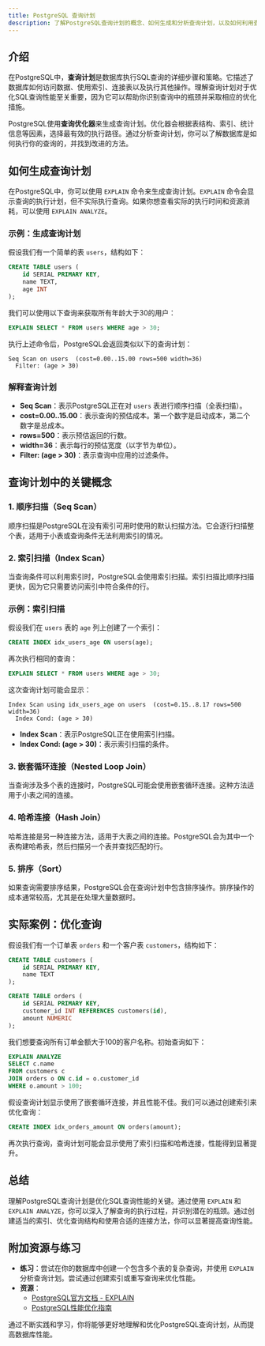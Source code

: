 ```yaml
---
title: PostgreSQL 查询计划
description: 了解PostgreSQL查询计划的概念、如何生成和分析查询计划，以及如何利用查询计划优化SQL查询性能。
---
```


## 介绍

在PostgreSQL中，**查询计划**是数据库执行SQL查询的详细步骤和策略。它描述了数据库如何访问数据、使用索引、连接表以及执行其他操作。理解查询计划对于优化SQL查询性能至关重要，因为它可以帮助你识别查询中的瓶颈并采取相应的优化措施。

PostgreSQL使用**查询优化器**来生成查询计划。优化器会根据表结构、索引、统计信息等因素，选择最有效的执行路径。通过分析查询计划，你可以了解数据库是如何执行你的查询的，并找到改进的方法。

## 如何生成查询计划

在PostgreSQL中，你可以使用 `EXPLAIN` 命令来生成查询计划。`EXPLAIN` 命令会显示查询的执行计划，但不实际执行查询。如果你想查看实际的执行时间和资源消耗，可以使用 `EXPLAIN ANALYZE`。

### 示例：生成查询计划

假设我们有一个简单的表 `users`，结构如下：

```sql
CREATE TABLE users (
    id SERIAL PRIMARY KEY,
    name TEXT,
    age INT
);
```

我们可以使用以下查询来获取所有年龄大于30的用户：

```sql
EXPLAIN SELECT * FROM users WHERE age > 30;
```

执行上述命令后，PostgreSQL会返回类似以下的查询计划：

```plaintext
Seq Scan on users  (cost=0.00..15.00 rows=500 width=36)
  Filter: (age > 30)
```

### 解释查询计划

- **Seq Scan**：表示PostgreSQL正在对 `users` 表进行顺序扫描（全表扫描）。
- **cost=0.00..15.00**：表示查询的预估成本。第一个数字是启动成本，第二个数字是总成本。
- **rows=500**：表示预估返回的行数。
- **width=36**：表示每行的预估宽度（以字节为单位）。
- **Filter: (age > 30)**：表示查询中应用的过滤条件。

## 查询计划中的关键概念

### 1. 顺序扫描（Seq Scan）

顺序扫描是PostgreSQL在没有索引可用时使用的默认扫描方法。它会逐行扫描整个表，适用于小表或查询条件无法利用索引的情况。

### 2. 索引扫描（Index Scan）

当查询条件可以利用索引时，PostgreSQL会使用索引扫描。索引扫描比顺序扫描更快，因为它只需要访问索引中符合条件的行。

### 示例：索引扫描

假设我们在 `users` 表的 `age` 列上创建了一个索引：

```sql
CREATE INDEX idx_users_age ON users(age);
```

再次执行相同的查询：

```sql
EXPLAIN SELECT * FROM users WHERE age > 30;
```

这次查询计划可能会显示：

```plaintext
Index Scan using idx_users_age on users  (cost=0.15..8.17 rows=500 width=36)
  Index Cond: (age > 30)
```

- **Index Scan**：表示PostgreSQL正在使用索引扫描。
- **Index Cond: (age > 30)**：表示索引扫描的条件。

### 3. 嵌套循环连接（Nested Loop Join）

当查询涉及多个表的连接时，PostgreSQL可能会使用嵌套循环连接。这种方法适用于小表之间的连接。

### 4. 哈希连接（Hash Join）

哈希连接是另一种连接方法，适用于大表之间的连接。PostgreSQL会为其中一个表构建哈希表，然后扫描另一个表并查找匹配的行。

### 5. 排序（Sort）

如果查询需要排序结果，PostgreSQL会在查询计划中包含排序操作。排序操作的成本通常较高，尤其是在处理大量数据时。

## 实际案例：优化查询

假设我们有一个订单表 `orders` 和一个客户表 `customers`，结构如下：

```sql
CREATE TABLE customers (
    id SERIAL PRIMARY KEY,
    name TEXT
);

CREATE TABLE orders (
    id SERIAL PRIMARY KEY,
    customer_id INT REFERENCES customers(id),
    amount NUMERIC
);
```

我们想要查询所有订单金额大于100的客户名称。初始查询如下：

```sql
EXPLAIN ANALYZE
SELECT c.name
FROM customers c
JOIN orders o ON c.id = o.customer_id
WHERE o.amount > 100;
```

假设查询计划显示使用了嵌套循环连接，并且性能不佳。我们可以通过创建索引来优化查询：

```sql
CREATE INDEX idx_orders_amount ON orders(amount);
```

再次执行查询，查询计划可能会显示使用了索引扫描和哈希连接，性能得到显著提升。

## 总结

理解PostgreSQL查询计划是优化SQL查询性能的关键。通过使用 `EXPLAIN` 和 `EXPLAIN ANALYZE`，你可以深入了解查询的执行过程，并识别潜在的瓶颈。通过创建适当的索引、优化查询结构和使用合适的连接方法，你可以显著提高查询性能。

## 附加资源与练习

- **练习**：尝试在你的数据库中创建一个包含多个表的复杂查询，并使用 `EXPLAIN` 分析查询计划。尝试通过创建索引或重写查询来优化性能。
- **资源**：
  - [PostgreSQL官方文档 - EXPLAIN](https://www.postgresql.org/docs/current/sql-explain.html)
  - [PostgreSQL性能优化指南](https://www.postgresql.org/docs/current/performance-tips.html)

通过不断实践和学习，你将能够更好地理解和优化PostgreSQL查询计划，从而提高数据库性能。